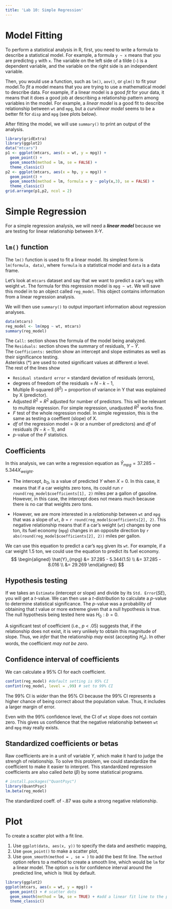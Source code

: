 ```yaml
---
title: 'Lab 10: Simple Regression'
---
```


# Model Fitting

To perform a statistical analysis in R, first, you need to write a formula to describe a statistical model. For example, a formula `y ~ x` means that you are predictng `y` with `x`. The variable on the left side of a tilde (`~`) is a dependent variable, and the variable on the right side is an independent variable. 

Then, you would use a function, such as `lm()`, `aov()`, or `glm()` to fit your model.To *fit* a model means that you are trying to use a mathematical model to describe data. For example, if a linear model is a good *fit* for your data, it means that it does a good job at describing a relationship pattern among variables in the model. For example, a *linear model* is a good fit to describe relationship between `wt` and `mpg`, but a *curvilinear model* seems to be a better fit for `disp` and `mpg` (see plots below). 

After fitting the model, we will use `summary()` to print an output of the analysis.
```r
library(gridExtra)
library(ggplot2)
data("mtcars")
p1 <- ggplot(mtcars, aes(x = wt, y = mpg)) +
  geom_point() + 
  geom_smooth(method = lm, se = FALSE) + 
  theme_classic()
p2 <- ggplot(mtcars, aes(x = hp, y = mpg)) +
  geom_point() + 
  geom_smooth(method = lm, formula = y ~ poly(x,3), se = FALSE) +
  theme_classic()
grid.arrange(p1,p2, ncol = 2)
```

# Simple Regression

For a simple regression analysis, we will need a ***linear model*** because we are testing for linear relationship between X-Y. 

## `lm()` function
The `lm()` function is used to fit a linear model. Its simplest form is `lm(formula, data)`, where `formula` is a statistical model and `data` is a data frame. 

Let's look at `mtcars` dataset and say that we want to predict a car's `mpg` with weight `wt`. The formula for this regression model is  `mpg ~ wt`. We will save this model in to an object called `reg_model`. This object contains information from a linear regression analysis. 

We will then use `summary()` to output important information about regression analyses.

```r
data(mtcars)
reg_model <- lm(mpg ~ wt, mtcars)
summary(reg_model)
```
The `Call:` section shows the formula of the model being analyzed.  
The `Residuals:` section shows the summary of residuals, $Y-\hat{Y}$.  
The `Coefficients:` section show an intercept and slope estimates as well as their significance testing.  
Asterisks (*) are used to noted significant values at different $\alpha$ level.  
The rest of the lines show 

* `Residual standard error` = standard deviation of residuals (errors), 
* degrees of freedom of the residuals = $N-k-1$,
* Multiple R-squared ($R^2$) = proportion of variance in Y that was explained by X (predictor). 
* Adjusted $R^2$ = $R^2$ adjusted for number of predictors. This will be relevant to multiple regression. For simple regression, unadjusted $R^2$ works fine. 
* *F* test of the whole regression model. In simple regression, this is the same as testing a coeffient (slope) of X.
* *df* of the regression model =  ($k$ or a number of predictors) and  *df* of residuals ($N-k-1$), and
* *p*-value of the *F* statistics. 

## Coefficients

In this analysis, we can write a regression equation as $\hat{Y}_{mpg} = 37.285 - 5.344X_{weight}$.

* The intercept, $b_0$, is a value of predicted *Y* when *X* = 0. In this case, it means that if a car weights zero tons, its could run `r round(reg_model$coefficients[1], 2)` miles per a gallon of gasoline. However, in this case, the intercept does not means much because there is no car that weights zero tons. 

* However, we are more interested in a *relationship* between `wt` and `mpg` that was a slope of `wt`, *b* = `r round(reg_model$coefficients[2], 2)`. This negative relationship means that if a car's weight (`wt`) changes by one ton, its fuel economy (`mpg`) changes in an opposite direction by `r abs(round(reg_model$coefficients[2], 2))` miles per gallon. 

We can use this equation to predict a car's `mpg` given its `wt`. For example, if a car weight 1.5 ton, we could use the equation to predict its fuel economy. 
$$ \begin{aligned}
\hat{Y}_{mpg} &= 37.285 - 5.344(1.5) \\
&= 37.285 - 8.016 \\
&= 29.269 
\end{aligned} $$

## Hypothesis testing
If we takes an `Estimate` (intercept or slope) and divide by its `Std. Error`(*SE*), you will get a *t*-value. We can then use a *t*-distribution to calculate a *p*-value to determine statistical significance. The *p*-value was a probability of obtaining that *t* value or more extreme given that a null hypothesis is true. The null hypothesis being tested here was $H_0 : b = 0$. 

A significant test of coefficient (i.e., *p* < .05) suggests that, if the relationship does not exist, it is very unlikely to obtain this magnitude of slope. Thus, we *infer* that the relationship *may* exist (accepting $H_a$). In other words, the coefficient *may not be zero*. 

## Confidence interval of coefficients
We can calculate a 95% CI for each coefficient. 
```r
confint(reg_model) #default setting is 95% CI
confint(reg_model, level = .99) # set to 99% CI
```
The 99% CI is *wider* than the 95% CI because the 99% CI represents a higher chance of being correct about the population value. Thus, it includes a larger margin of error. 

Even with the 99% confidence level, the CI of `wt` slope does not contain zero. This gives us confidence that the negative relationship between `wt` and `mpg` may really exists. 


## Standardized coefficients or betas
Raw coefficients are in a unit of variable *Y*, which make it hard to judge the strengh of relationship. To solve this problem, we could standardize the coefficient to make it easier to interpret. This standardized regression coefficients are also called *beta* ($\beta$) by some statistical programs. 
```r
# install.packages("QuantPsyc")
library(QuantPsyc)
lm.beta(reg_model)
```
The standardized coeff. of -.87 was quite a strong negative relationship. 

# Plot
To create a scatter plot with a fit line.

1. Use `ggplot(data, aes(x, y))` to specify the data and aesthetic mapping,
2. Use `geom_point()` to make a scatter plot,
3. Use `geom_smooth(method = , se = )` to add the best fit line. The `method` option refers to a method to create a smooth line, which would be `lm` for a linear model. The option `se` is for confidence interval around the predicted line, which is `TRUE` by default. 
```r
library(ggplot2)
ggplot(mtcars, aes(x = wt, y = mpg)) +
  geom_point() + # scatter dots
  geom_smooth(method = lm, se = TRUE) + #add a linear fit line to the previous plot
  theme_classic()
```

